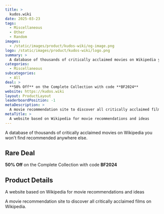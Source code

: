 ```yaml
---
title: >
  kudos.wiki
date: 2025-03-23
tags:
  - Miscellaneous
  - Other
  - Random
images:
  - /static/images/product/kudos-wiki/og-image.png
logo: /static/images/product/kudos-wiki/logo.png
summary: >
  A database of thousands of critically acclaimed movies on Wikipedia you won't find recommended anywhere else.
categories:
  - Miscellaneous
subcategories:
  - All
deal: >
  **50% Off** on the Complete Collection with code **BF2024**
website: https://kudos.wiki
layout: ProductLayout
leaderboardPosition: -1
metaDescription: >
  A movie recommendation site to discover all critically acclaimed films on Wikipedia.
metaTitle: >
  A website based on Wikipedia for movie recommendations and ideas
---
```

A database of thousands of critically acclaimed movies on Wikipedia you won't find recommended anywhere else.

## Rare Deal

**50% Off** on the Complete Collection with code **BF2024**

## Product Details

A website based on Wikipedia for movie recommendations and ideas

A movie recommendation site to discover all critically acclaimed films on Wikipedia.
